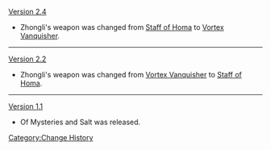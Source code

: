[[Version 2.4]]
* Zhongli's weapon was changed from [[Staff of Homa]] to [[Vortex Vanquisher]].
----
[[Version 2.2]]
* Zhongli's weapon was changed from [[Vortex Vanquisher]] to [[Staff of Homa]].
----
[[Version 1.1]]
* Of Mysteries and Salt was released.
<noinclude>[[Category:Change History]]</noinclude>